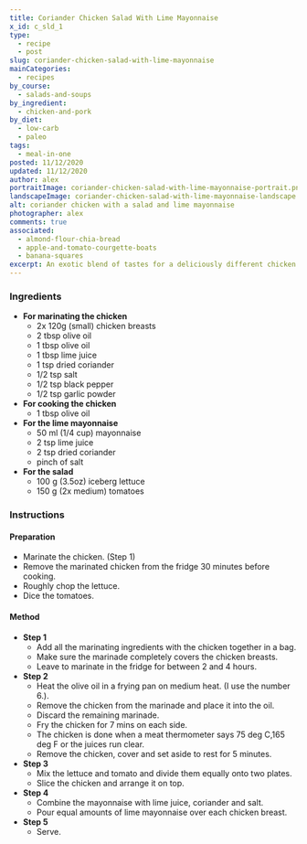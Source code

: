 ```yaml
---
title: Coriander Chicken Salad With Lime Mayonnaise
x_id: c_sld_1
type:
  - recipe
  - post
slug: coriander-chicken-salad-with-lime-mayonnaise
mainCategories: 
  - recipes
by_course:
  - salads-and-soups
by_ingredient:
  - chicken-and-pork
by_diet:
  - low-carb
  - paleo
tags: 
  - meal-in-one
posted: 11/12/2020
updated: 11/12/2020
author: alex
portraitImage: coriander-chicken-salad-with-lime-mayonnaise-portrait.png
landscapeImage: coriander-chicken-salad-with-lime-mayonnaise-landscape.png
alt: coriander chicken with a salad and lime mayonnaise
photographer: alex
comments: true
associated: 
  - almond-flour-chia-bread
  - apple-and-tomato-courgette-boats
  - banana-squares
excerpt: An exotic blend of tastes for a deliciously different chicken salad to impress.
---
```


<Ingredients>

### Ingredients

 -  **For marinating the chicken** 
    - 2x 120g (small) chicken breasts
    - 2 tbsp olive oil
    - 1 tbsp olive oil
    - 1 tbsp lime juice
    - 1 tsp dried coriander
    - 1/2 tsp salt
    - 1/2 tsp black pepper
    - 1/2 tsp garlic powder
  - **For cooking the chicken**
    - 1 tbsp olive oil
  - **For the lime mayonnaise**
    - 50 ml (1/4 cup) mayonnaise
    - 2 tsp lime juice
    - 2 tsp dried coriander
    - pinch of salt
  - **For the salad**
    - 100 g (3.5oz) iceberg lettuce 
    - 150 g (2x medium) tomatoes

</Ingredients>

<Instructions>

### Instructions

#### Preparation
  - Marinate the chicken. (Step 1)
  - Remove the marinated chicken from the fridge 30 minutes before cooking.
  - Roughly chop the lettuce.
  - Dice the tomatoes.

#### Method

  - **Step 1**
    - Add all the marinating ingredients with the chicken together in a bag.
    - Make sure the marinade completely covers the chicken breasts.
    - Leave to marinate in the fridge for between 2 and 4 hours.
  - **Step 2**
    - Heat the olive oil in a frying pan on medium heat. (I use the number 6.).
    - Remove the chicken from the marinade and place it into the oil.
    - Discard the remaining marinade.
    - Fry the chicken for 7 mins on each side. 
    - The chicken is done when a meat thermometer says 75 deg C,165 deg F or the juices run clear.
    - Remove the chicken, cover and set aside to rest for 5 minutes.
  - **Step 3**
    - Mix the lettuce and tomato and divide them equally onto two plates.
    - Slice the chicken and arrange it on top.
  - **Step 4**
    - Combine the mayonnaise with lime juice, coriander and salt.
    - Pour equal amounts of lime mayonnaise over each chicken breast.
  - **Step 5**
    - Serve.

</Instructions>



